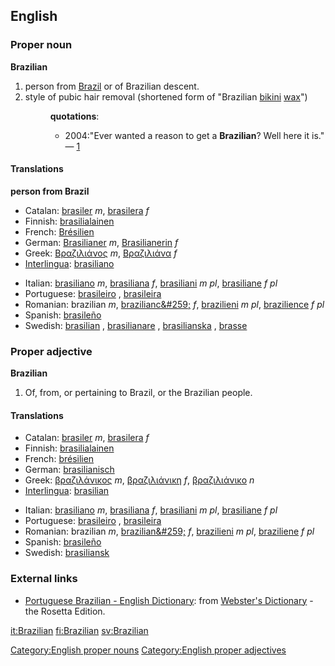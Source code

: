 ==English==
===Proper noun===
[[Category:English proper nouns]]
'''Brazilian'''
#person from [[Brazil]] or of Brazilian descent.
#style of pubic hair removal (shortened form of "Brazilian [[bikini]] [[wax]]")
#:'''quotations''':
#:*2004:"Ever wanted a reason to get a '''Brazilian'''? Well here it is." &mdash; [http://www.tinbilly.com./whatson.html]
====Translations====
'''person from Brazil'''
{{top}}
*Catalan: [[brasiler]] ''m'', [[brasilera]] ''f''
*Finnish: [[brasilialainen]]
*French: [[Brésilien]]
*German: [[Brasilianer]] ''m'', [[Brasilianerin]] ''f''
*Greek: [[Βραζιλιάνος]] ''m'', [[Βραζιλιάνα]] ''f''
*[[Interlingua]]: [[brasiliano]]
{{mid}}
*Italian: [[brasiliano]] ''m'', [[brasiliana]] ''f'', [[brasiliani]] ''m pl'', [[brasiliane]] ''f pl''
*Portuguese: [[brasileiro]] {{m}}, [[brasileira]] {{f}}
*Romanian: brazilian ''m'', [[brazilianc&#259;]] ''f'', [[brazilieni]] ''m pl'', [[brazilience]] ''f pl''
*Spanish: [[brasileño]]
*Swedish: [[brasilian]] {{c}}, [[brasilianare]] {{c}}, [[brasilianska]] {{c}}, [[brasse]] {{c}}
{{bottom}}

===Proper adjective===
[[Category:English proper adjectives]]
'''Brazilian'''
#Of, from, or pertaining to Brazil, or the Brazilian people.
====Translations====
{{top}}
*Catalan: [[brasiler]] ''m'', [[brasilera]] ''f''
*Finnish: [[brasilialainen]]
*French: [[brésilien]]
*German: [[brasilianisch]]
*Greek: [[βραζιλάνικος]] ''m'', [[βραζιλιάνικη]] ''f'', [[βραζιλιάνικο]] ''n''
*[[Interlingua]]: [[brasilian]]
{{mid}}
*Italian: [[brasiliano]] ''m'', [[brasiliana]] ''f'', [[brasiliani]] ''m pl'', [[brasiliane]] ''f pl''
*Portuguese: [[brasileiro]] {{m}}, [[brasileira]] {{f}}
*Romanian: brazilian ''m'', [[brazilian&#259;]] ''f'', [[brazilieni]] ''m pl'', [[braziliene]] ''f pl''
*Spanish: [[brasileño]]
*Swedish: [[brasiliansk]]
{{bottom}}

=== External links ===
*[http://www.websters-online-dictionary.org/definition/Portuguese+Brazilian-english/ Portuguese Brazilian - English Dictionary]: from [http://www.websters-online-dictionary.org/ Webster's Dictionary] - the Rosetta Edition.

[[it:Brazilian]]
[[fi:Brazilian]]
[[sv:Brazilian]]